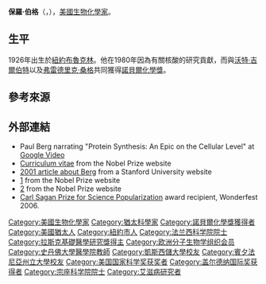 {{Infobox scientist
|name              = 保羅·伯格[[File:Nobel_prize_medal.svg|25px]]<br><small>{{lang|en|Paul Berg}}</small>
|image             = Paul Berg in 1980.jpg
|image_size        = 220px
|caption           = 保羅·伯格攝於1980年
|birth_date        = {{birth date and age|1926|6|30}}
|birth_place       = {{US}}[[紐約州|紐約州]][[布魯克林區|布魯克林區]]
|death_date        = 
|death_place       = 
|residence         = 
|citizenship       = 
|nationality       = {{USA}}
|ethnicity         = 
|field             = [[生物化學|生物化學]]
|work_institutions = [[史丹佛大學|史丹佛大學]]<br />[[聖路易斯華盛頓大學|聖路易斯華盛頓大學]]
|alma_mater        = [[凱斯西儲大學|凱斯西儲大學]]<br />[[賓夕法尼亞州立大學|賓夕法尼亞州立大學]]
|doctoral_advisor  = 
|doctoral_students = 
|known_for         = [[重組DNA|重組DNA]]
|author_abbrev_bot = 
|author_abbrev_zoo = 
|influences        = 
|influenced        = 
|prizes            = [[諾貝爾化學獎|諾貝爾化學獎]]（1980年）
|religion          = 
|footnotes         = 
|signature         =
|spouse            = {{lang|en|Mildred Levy}}<br>（1947年結婚，育有1名小孩）<ref>{{cite book |url=http://books.google.ca/books?id=uPRB-OED1bcC&pg=PA55&dq=Mildred+Levy++Berg&hl=en&sa=X&ei=bk4YUcL2E8PWygHEuICYAQ&ved=0CCMQ6AEwAA |title=Encyclopedia of World Scientists |year=2007 |author=Elizabeth H. Oakes |publisher=Facts on File |place=New York |isbn=1438118821 |language=en |access-date=2013-10-19 |archive-date=2018-12-26 |archive-url=https://web.archive.org/web/20181226142446/https://books.google.ca/books?id=uPRB-OED1bcC&pg=PA55&dq=Mildred+Levy++Berg&hl=en&sa=X&ei=bk4YUcL2E8PWygHEuICYAQ |dead-url=no }}</ref>
}}
'''保羅·伯格'''（{{lang-en|'''Paul Berg'''}}，{{bd|1926年|6月30日||catIdx=Berg, Paul}}），[[美國|美國]][[生物化學家|生物化學家]]。

==生平==
1926年出生於[[紐約|紐約]][[布魯克林|布魯克林]]。他在1980年因為有關核酸的研究貢獻，而與[[沃特·吉爾伯特|沃特·吉爾伯特]]以及[[弗雷德里克·桑格|弗雷德里克·桑格]]共同獲得[[諾貝爾化學獎|諾貝爾化學獎]]。

== 參考來源 ==
{{reflist}}

== 外部連結 ==
* Paul Berg narrating "Protein Synthesis: An Epic on the Cellular Level" at [http://video.google.com/videoplay?docid=-2657697036715872139 Google Video]{{Wayback|url=http://video.google.com/videoplay?docid=-2657697036715872139 |date=20070303082044 }}
* [http://nobelprize.org/chemistry/laureates/1980/berg-cv.html Curriculum vitae]{{Wayback|url=http://nobelprize.org/chemistry/laureates/1980/berg-cv.html |date=20050207085222 }} from the Nobel Prize website
* [http://news-service.stanford.edu/news/2001/october3/berg-103.html 2001 article about Berg] {{Wayback|url=http://news-service.stanford.edu/news/2001/october3/berg-103.html |date=20100410150453 }} from a Stanford University website
* [http://nobelprize.org/chemistry/laureates/1980/berg-autobio.html]{{Wayback|url=http://nobelprize.org/chemistry/laureates/1980/berg-autobio.html |date=20080706192844 }} from the Nobel Prize website
* [https://web.archive.org/web/20050418020608/http://nobelprize.org/chemistry/laureates/1980/berg-interview.ram] from the Nobel Prize website
* [https://web.archive.org/web/20070807023615/http://www.wonderfest.org/html/sagan_prize_info.html Carl Sagan Prize for Science Popularization] award recipient, Wonderfest 2006.

{{諾貝爾化學獎獲得者}}
{{美国国家科学奖章|biological}}
{{加拿大盖尔德纳国际奖获得者}}
{{阿尔伯特·拉斯克基础医学研究奖获得者}}

{{Authority control}}
{{DEFAULTSORT:Berg, Paul}}
[[Category:美國生物化學家|Category:美國生物化學家]]
[[Category:猶太科學家|Category:猶太科學家]]
[[Category:諾貝爾化學獎獲得者|Category:諾貝爾化學獎獲得者]]
[[Category:美國猶太人|Category:美國猶太人]]
[[Category:紐約市人|Category:紐約市人]]
[[Category:法兰西科学院院士|Category:法兰西科学院院士]]
[[Category:拉斯克基礎醫學研究獎得主|Category:拉斯克基礎醫學研究獎得主]]
[[Category:欧洲分子生物学组织会员|Category:欧洲分子生物学组织会员]]
[[Category:史丹佛大學醫學院教師|Category:史丹佛大學醫學院教師]]
[[Category:凱斯西儲大學校友|Category:凱斯西儲大學校友]]
[[Category:賓夕法尼亞州立大學校友|Category:賓夕法尼亞州立大學校友]]
[[Category:美国国家科学奖获奖者|Category:美国国家科学奖获奖者]]
[[Category:盖尔德纳国际奖获得者|Category:盖尔德纳国际奖获得者]]
[[Category:宗座科学院院士|Category:宗座科学院院士]]
[[Category:艾滋病研究者|Category:艾滋病研究者]]
